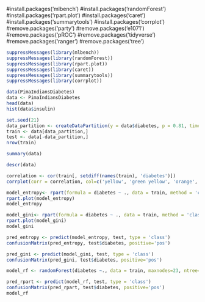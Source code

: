 #install.packages('mlbench')
#install.packages('randomForest')
#install.packages('rpart.plot')
#install.packages('caret')
#install.packages('summarytools')
#install.packages('corrplot')
#remove.packages('party')
#remove.packages('e1071')
#remove.packages('pROC')
#remove.packages('tidyverse')
#remove.packages('ranger')
#remove.packages('tree')
```{r}
suppressMessages(library(mlbench))
suppressMessages(library(randomForest))
suppressMessages(library(rpart.plot))
suppressMessages(library(caret))
suppressMessages(library(summarytools))
suppressMessages(library(corrplot))

```
```{r}
data(PimaIndiansDiabetes)
data <- PimaIndiansDiabetes
head(data)
hist(data$insulin)
```
```{r}
set.seed(21)
data_partition <- createDataPartition(y = data$diabetes, p = 0.81, times = 1, list = FALSE)
train <- data[data_partition,]
test <- data[-data_partition,]
nrow(train)
```
```{r}
summary(data)
```
```{r}
descr(data)
```
```{r}
correlation <- cor(train[, setdiff(names(train), 'diabetes')])
corrplot(corr = correlation, col=c('yellow', 'green yellow', 'orange', 'pink', 'violet', 'purple'), method = 'pie')
```
```{r}
model_entropy<- rpart(formula = diabetes ~ ., data = train, method = 'class', minsplit=2, control = rpart.control(maxdepth = 5, minbucket = 1, cp=0.0), parms = list(split = 'information'))
rpart.plot(model_entropy)
model_entropy
```
```{r}
model_gini<- rpart(formula = diabetes ~ ., data = train, method = 'class', minsplit=2, control = rpart.control(maxdepth = 5, minbucket = 1, cp=0.0), parms = list(split = 'gini'))
rpart.plot(model_gini)
model_gini
```
```{r}
pred_entropy <- predict(model_entropy, test, type = 'class')
confusionMatrix(pred_entropy, test$diabetes, positive='pos')
```
```{r}
pred_gini <- predict(model_gini, test, type = 'class')
confusionMatrix(pred_gini, test$diabetes, positive='pos')
```
```{r}
model_rf <- randomForest(diabetes ~., data = train, maxnodes=23, ntree=8, mtry = sqrt(8), nodesize = 2)

pred_rpart <- predict(model_rf, test, type = 'class')
confusionMatrix(pred_rpart, test$diabetes, positive='pos')
model_rf
```

